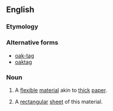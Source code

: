 ==English==
===Etymology===
{{rfe}}
===Alternative forms===
*[[oak-tag]]
*[[oaktag]]
===Noun===
{{en-noun|s|-}}
# {{context|uncountable|lang=en}} A [[flexible]] [[material]] akin to [[thick]] [[paper]].
# {{context|countable|lang=en}} A [[rectangular]] [[sheet]] of this material.